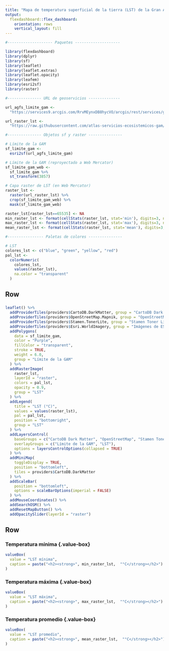 ```yaml
---
title: "Mapa de temperatura superficial de la tierra (LST) de la Gran Área Metropolitana"
output: 
  flexdashboard::flex_dashboard:
    orientation: rows
    vertical_layout: fill
---
```


```r
#-------------------- Paquetes --------------------

library(flexdashboard)
library(dplyr)
library(sf)
library(leaflet)
library(leaflet.extras)
library(leaflet.opacity)
library(leafem)
library(esri2sf)
library(raster)

#--------------- URL de geoservicios --------------

url_agfs_limite_gam <-
  "https://services9.arcgis.com/RrvMEynxDB8hycVO/arcgis/rest/services/gam_limite_gam/FeatureServer/0"

url_raster_lst <-
  "https://raw.githubusercontent.com/atlas-servicios-ecosistemicos-gam/datos-calentamiento-urbano/master/gam/LST_GAM_WEB.TIF"

#--------------- Objetos sf y raster ---------------

# Límite de la GAM
sf_limite_gam <-
  esri2sf(url_agfs_limite_gam)

# Límite de la GAM (reproyectado a Web Mercator)
sf_limite_gam_web <- 
  sf_limite_gam %>%
  st_transform(3857)

# Capa raster de LST (en Web Mercator)
raster_lst <-
  raster(url_raster_lst) %>%
  crop(sf_limite_gam_web) %>%
  mask(sf_limite_gam_web)

raster_lst[raster_lst==65535] <- NA
min_raster_lst <- format(cellStats(raster_lst, stat='min'), digits=3, nsmall=1)
max_raster_lst <- format(cellStats(raster_lst, stat='max'), digits=3, nsmall=1)
mean_raster_lst <- format(cellStats(raster_lst, stat='mean'), digits=3, nsmall=1)

#---------------- Paletas de colores ---------------

# LST
colores_lst <- c("blue", "green", "yellow", "red")
pal_lst <- 
  colorNumeric(
    colores_lst, 
    values(raster_lst),
    na.color = "transparent"
  )

```

Row {data-height=800}
-----------------------------------------------------------------------

### 

```r

leaflet() %>%
  addProviderTiles(providers$CartoDB.DarkMatter, group = "CartoDB Dark Matter") %>%
  addProviderTiles(providers$OpenStreetMap.Mapnik, group = "OpenStreetMap") %>%
  addProviderTiles(providers$Stamen.TonerLite, group = "Stamen Toner Lite") %>%
  addProviderTiles(providers$Esri.WorldImagery, group = "Imágenes de ESRI") %>%
  addPolygons(
    data = sf_limite_gam,
    color = "Purple",
    fillColor = "transparent",
    stroke = TRUE,
    weight = 6.0,
    group = "Límite de la GAM"
  ) %>%
  addRasterImage(
    raster_lst, 
    layerId = "raster",    
    colors = pal_lst,
    opacity = 0.9,
    group = "LST"
  ) %>%  
  addLegend(
    title = "LST (°C)",
    values = values(raster_lst),
    pal = pal_lst,
    position = "bottomright",
    group = "LST"
  ) %>%    
  addLayersControl(
    baseGroups = c("CartoDB Dark Matter", "OpenStreetMap", "Stamen Toner Lite", "Imágenes de ESRI"),
    overlayGroups = c("Límite de la GAM", "LST"),
    options = layersControlOptions(collapsed = TRUE)    
  ) %>%  
  addMiniMap(
    toggleDisplay = TRUE,
    position = "bottomleft",
    tiles = providers$CartoDB.DarkMatter
  ) %>%
  addScaleBar(
    position = "bottomleft",
    options = scaleBarOptions(imperial = FALSE)
  ) %>%
  addMouseCoordinates() %>%
  addSearchOSM() %>%
  addResetMapButton() %>%
  addOpacitySlider(layerId = "raster")
```


Row {data-height=200}
-----------------------------------------------------------------------

### Temperatura mínima {.value-box} {data-width=333}
```r
valueBox(
  value = "LST mínima", 
  caption = paste("<h2><strong>", min_raster_lst,  "°C</strong></h2>")
)
```

### Temperatura máxima {.value-box} {data-width=333}
```r
valueBox(
  value = "LST máxima", 
  caption = paste("<h2><strong>", max_raster_lst,  "°C</strong></h2>")
)
```

### Temperatura promedio {.value-box} {data-width=333}
```r
valueBox(
  value = "LST promedio", 
  caption = paste("<h2><strong>", mean_raster_lst,  "°C</strong></h2>")
)
```
